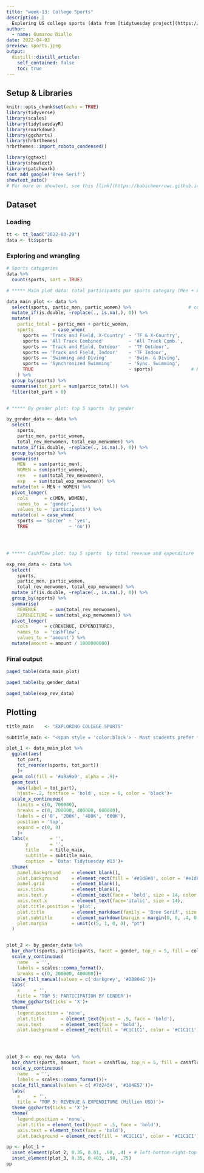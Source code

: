 ```yaml
---
title: "week-13: College Sports"
description: |
  Exploring US college sports (data from [tidytuesday project](https://github.com/rfordatascience/tidytuesday/blob/master/data/2022/2022-03-29/readme.md)
author:
  - name: Oumarou Diallo
date: 2022-04-03
preview: sports.jpeg
output:
  distill::distill_article:
    self_contained: false
    toc: true
---
```


## Setup & Libraries

```r
knitr::opts_chunk$set(echo = TRUE)
library(tidyverse)
library(scales)
library(tidytuesdayR)
library(rmarkdown)
library(ggcharts)
library(hrbrthemes)
hrbrthemes::import_roboto_condensed()

library(ggtext)
library(showtext)
library(patchwork)
font_add_google('Bree Serif')
showtext_auto()
# For more on showtext, see this [link](https://babichmorrowc.github.io/post/2019-10-11-google-fonts/) or this [link](https://cran.r-project.org/web/packages/showtext/vignettes/introduction.html)

```


## Dataset

### Loading
```r
tt <- tt_load("2022-03-29")
data <- tt$sports
```

### Exploring and wrangling 

```r
# Sports categories
data %>% 
  count(sports, sort = TRUE)  
```


```r
# ***** Main plot data: total participants par sports category (Men + Women)

data_main_plot <- data %>% 
  select(sports, partic_men, partic_women) %>%                     # cols of interest
  mutate_if(is.double, ~replace(., is.na(.), 0)) %>% 
  mutate(
    partic_total = partic_men + partic_women,
    sports       = case_when(
      sports == 'Track and Field, X-Country' ~ 'TF & X-Country',
      sports == 'All Track Combined'         ~ 'All Track Comb.',
      sports == 'Track and Field, Outdoor'   ~ 'TF Outdoor',
      sports == 'Track and Field, Indoor'    ~ 'TF Indoor',
      sports == 'Swimming and Diving'        ~ 'Swim. & Diving',
      sports == 'Synchronized Swimming'      ~ 'Sync. Swimming',
      TRUE                                   ~ sports)              # Renaming to shorten categ names before plotting
    ) %>% 
  group_by(sports) %>%
  summarise(tot_part = sum(partic_total)) %>% 
  filter(tot_part > 0)


# ***** By gender plot: top 5 sports  by gender

by_gender_data <- data %>% 
  select(
    sports, 
    partic_men, partic_women, 
    total_rev_menwomen, total_exp_menwomen) %>% 
  mutate_if(is.double, ~replace(., is.na(.), 0)) %>%
  group_by(sports) %>% 
  summarise(
    MEN   = sum(partic_men), 
    WOMEN = sum(partic_women),
    rev   = sum(total_rev_menwomen),
    exp   = sum(total_exp_menwomen)) %>% 
  mutate(tot = MEN + WOMEN) %>% 
  pivot_longer(
    cols      = c(MEN, WOMEN),
    names_to  = 'gender',
    values_to = 'participants') %>% 
  mutate(col = case_when(
    sports == 'Soccer' ~ 'yes', 
    TRUE               ~ 'no'))




# ***** Cashflow plot: top 5 sports  by total revenue and expenditure

exp_rev_data <- data %>% 
  select(
    sports,
    partic_men, partic_women, 
    total_rev_menwomen, total_exp_menwomen) %>% 
  mutate_if(is.double, ~replace(., is.na(.), 0)) %>%
  group_by(sports) %>% 
  summarise(
    REVENUE     = sum(total_rev_menwomen),
    EXPENDITURE = sum(total_exp_menwomen)) %>% 
  pivot_longer(
    cols      = c(REVENUE, EXPENDITURE),
    names_to  = 'cashflow',
    values_to = 'amount') %>% 
  mutate(amount = amount / 1000000000)

```


### Final output

```r
paged_table(data_main_plot)
```


```r
paged_table(by_gender_data)
```


```r
paged_table(exp_rev_data)
```

## Plotting

```r
title_main    <- "EXPLORING COLLEGE SPORTS"

subtitle_main <- "<span style = 'color:black'> - Most students prefer **Combined Track & Field**, **Football**, and **Soccer** with more than </span><span style = 'color:black'>**(400,000)**</span> participants each.<br><span style = 'color:black'> -  **Soccer**</span><span style = 'color:black'> comes in **top 3** for women and **top 4** for men.</span><br><span style = 'color:black'> - Trends for **Revenues** & **Expenses** are similar accross sports.</span>"

plot_1 <- data_main_plot %>% 
  ggplot(aes(
    tot_part,
    fct_reorder(sports, tot_part))
    )+
  geom_col(fill = '#a9a9a9', alpha = .9)+
  geom_text(
    aes(label = tot_part),  
    hjust=-.2, fontface = 'bold', size = 6, color = 'black')+
  scale_x_continuous(
    limits = c(0, 700000),
    breaks = c(0, 200000, 400000, 600000),
    labels = c('0', '200K', '400K', '600K'),
    position = 'top',
    expand = c(0, 0)
    )+
  labs(x        = '', 
       y        = '',
       title    = title_main,
       subtitle = subtitle_main,
       caption  = 'Data: Tidytuesday W13')+
  theme(
    panel.background    = element_blank(),
    plot.background     = element_rect(fill = '#e1d8e8', color = '#e1d8e8'),
    panel.grid          = element_blank(),
    axis.ticks          = element_blank(),
    axis.text.y         = element_text(face = 'bold', size = 14, color = '#010203'),
    axis.text.x         = element_text(face='italic', size = 14),
    plot.title.position = 'plot',
    plot.title          = element_markdown(family = 'Bree Serif', size = 20, color = '#002a77'),
    plot.subtitle       = element_markdown(margin = margin(0, 0, .4, 0, unit = 'cm'), size = 12),
    plot.margin         = unit(c(5, 1, 0, 0), "pt")
  )


plot_2 <- by_gender_data %>% 
  bar_chart(sports, participants, facet = gender, top_n = 5, fill = col)+
  scale_y_continuous(
    name   = '',
    labels = scales::comma_format(),
    breaks = c(0, 200000, 400000))+
  scale_fill_manual(values = c('darkgrey', '#DB804E'))+
  labs(
    x     = '', 
    title = 'TOP 5: PARTICIPATION BY GENDER')+
  theme_ggcharts(ticks = 'X')+
  theme(
    legend.position = 'none',
    plot.title      = element_text(hjust = .5, face = 'bold'),
    axis.text       = element_text(face = 'bold'),
    plot.background = element_rect(fill = '#C1C1C1', color = '#C1C1C1'))




plot_3 <- exp_rev_data  %>% 
  bar_chart(sports, amount, facet = cashflow, top_n = 5, fill = cashflow)+
  scale_y_continuous(
    name   = '',
    labels = scales::comma_format())+
  scale_fill_manual(values = c('#7d2454', '#304E57'))+
  labs(
    x     = '', 
    title = 'TOP 5: REVENUE & EXPENDITURE (Million USD)')+
  theme_ggcharts(ticks = 'X')+
  theme(
    legend.position = 'none',
    plot.title = element_text(hjust = .5, face = 'bold'),
    axis.text = element_text(face = 'bold'),
    plot.background = element_rect(fill = '#C1C1C1', color = '#C1C1C1'))

```


```r
pp <- plot_1 + 
  inset_element(plot_2, 0.35, 0.01, .98, .4) + # left-bottom-right-top
  inset_element(plot_3, 0.35, 0.403, .98, .75) 
pp
```

